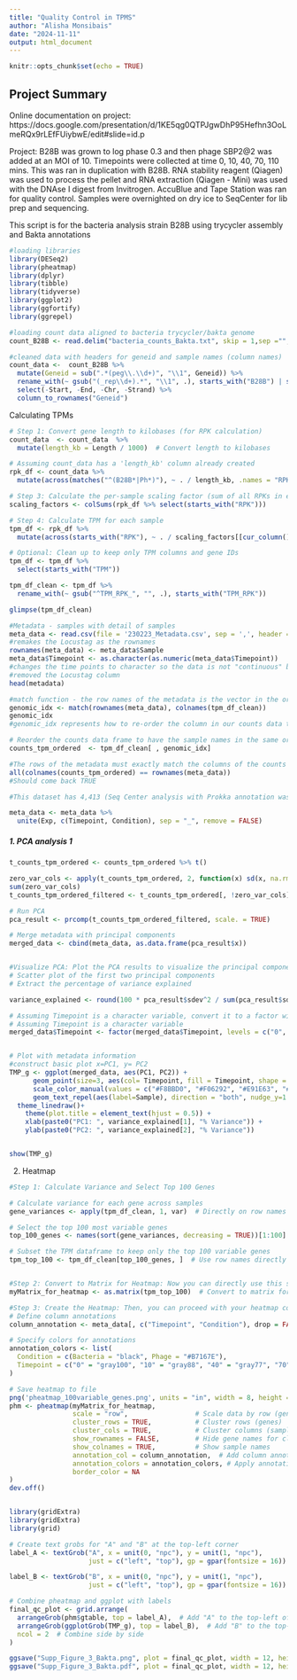 ```yaml
---
title: "Quality Control in TPMS"
author: "Alisha Monsibais"
date: "2024-11-11"
output: html_document
---
```


```r
knitr::opts_chunk$set(echo = TRUE)
```

## Project Summary 
Online documentation on project:
https://docs.google.com/presentation/d/1KE5qg0QTPJgwDhP95Hefhn3OoLmeRQx9rLEfFUiybwE/edit#slide=id.p

Project: B28B was grown to log phase 0.3 and then phage SBP2@2 was added at an MOI of 10. Timepoints were collected at time 0, 10, 40, 70, 110 mins. This was ran in duplication with B28B. RNA stability reagent (Qiagen) was used to process the pellet and RNA extraction (Qiagen - Mini) was used with the DNAse I digest from Invitrogen. AccuBlue and Tape Station was ran for quality control. Samples were overnighted on dry ice to SeqCenter for lib prep and sequencing.

This script is for the bacteria analysis strain B28B using trycycler assembly and Bakta annotations



```r
#loading libraries 
library(DESeq2)
library(pheatmap)
library(dplyr)
library(tibble)
library(tidyverse)
library(ggplot2)
library(ggfortify)
library(ggrepel)
```


```r
#loading count data aligned to bacteria trycycler/bakta genome 
count_B28B <- read.delim("bacteria_counts_Bakta.txt", skip = 1,sep ="", header =TRUE)

#cleaned data with headers for geneid and sample names (column names)
count_data <-  count_B28B %>%
  mutate(Geneid = sub(".*(peg\\.\\d+)", "\\1", Geneid)) %>%
  rename_with(~ gsub("(_rep\\d+).*", "\\1", .), starts_with("B28B") | starts_with("Ph")) %>%
  select(-Start, -End, -Chr, -Strand) %>%
  column_to_rownames("Geneid")

```


Calculating TPMs
```r

# Step 1: Convert gene length to kilobases (for RPK calculation)
count_data  <- count_data  %>%
  mutate(length_kb = Length / 1000)  # Convert length to kilobases

# Assuming count_data has a 'length_kb' column already created
rpk_df <- count_data %>%
  mutate(across(matches("^(B28B*|Ph*)"), ~ . / length_kb, .names = "RPK_{col}"))

# Step 3: Calculate the per-sample scaling factor (sum of all RPKs in each sample)
scaling_factors <- colSums(rpk_df %>% select(starts_with("RPK")))

# Step 4: Calculate TPM for each sample
tpm_df <- rpk_df %>%
  mutate(across(starts_with("RPK"), ~ . / scaling_factors[[cur_column()]] * 1e6, .names = "TPM_{col}"))

# Optional: Clean up to keep only TPM columns and gene IDs
tpm_df <- tpm_df %>%
  select(starts_with("TPM"))

tpm_df_clean <- tpm_df %>%
  rename_with(~ gsub("^TPM_RPK_", "", .), starts_with("TPM_RPK"))

glimpse(tpm_df_clean)

```

```r

#Metadata - samples with detail of samples 
meta_data <- read.csv(file = '230223_Metadata.csv', sep = ',', header = TRUE)
#remakes the Locustag as the rownames 
rownames(meta_data) <- meta_data$Sample
meta_data$Timepoint <- as.character(as.numeric(meta_data$Timepoint))
#changes the time points to character so the data is not "continuous" but "discrete"
#removed the Locustag column
head(metadata)

#match function - the row names of the metadata is the vector in the order that we want, so this will be the first argument, while the column names of the count or rpkm data is the vector to be reordered, which is the second argument 
genomic_idx <- match(rownames(meta_data), colnames(tpm_df_clean))
genomic_idx
#genomic_idx represents how to re-order the column in our counts data to be identical to the row names in metadata

# Reorder the counts data frame to have the sample names in the same order as the metadata data frame
counts_tpm_ordered  <- tpm_df_clean[ , genomic_idx]

#The rows of the metadata must exactly match the columns of the counts data, count data was reformed with match function
all(colnames(counts_tpm_ordered) == rownames(meta_data))
#Should come back TRUE

#This dataset has 4,413 (Seq Center analysis with Prokka annotation was 4,205 genes) genes, a typical free living bacteria could have a range of 1,500–7,500 genes according to the 'bacteria genome' wiki page. Thus, the RNAseq dataset makes biological sense

meta_data <- meta_data %>%
  unite(Exp, c(Timepoint, Condition), sep = "_", remove = FALSE)

```

##### 1. PCA analysis 1 
```r
t_counts_tpm_ordered <- counts_tpm_ordered %>% t()

zero_var_cols <- apply(t_counts_tpm_ordered, 2, function(x) sd(x, na.rm = TRUE) == 0)
sum(zero_var_cols)
t_counts_tpm_ordered_filtered <- t_counts_tpm_ordered[, !zero_var_cols]

# Run PCA
pca_result <- prcomp(t_counts_tpm_ordered_filtered, scale. = TRUE)

# Merge metadata with principal components
merged_data <- cbind(meta_data, as.data.frame(pca_result$x))


#Visualize PCA: Plot the PCA results to visualize the principal components.
# Scatter plot of the first two principal components
# Extract the percentage of variance explained

variance_explained <- round(100 * pca_result$sdev^2 / sum(pca_result$sdev^2), 2)

# Assuming Timepoint is a character variable, convert it to a factor with ordered levels
# Assuming Timepoint is a character variable
merged_data$Timepoint <- factor(merged_data$Timepoint, levels = c("0", "10", "40", "70", "110"))


# Plot with metadata information
#construct basic plot x=PC1, y= PC2
TMP_g <- ggplot(merged_data, aes(PC1, PC2)) + 
      geom_point(size=3, aes(col= Timepoint, fill = Timepoint, shape = Condition)) +
      scale_color_manual(values = c("#F8BBD0", "#F06292", "#E91E63", "#C21858", "#880E4F")) +
      geom_text_repel(aes(label=Sample), direction = "both", nudge_y=1.7, point.padding = 0.6, box.padding = 0.6, min.segment.length = unit(0.2, 'lines'), size=2.5) + 
  theme_linedraw()+
    theme(plot.title = element_text(hjust = 0.5)) +
    xlab(paste0("PC1: ", variance_explained[1], "% Variance")) +
    ylab(paste0("PC2: ", variance_explained[2], "% Variance"))


show(TMP_g)

```

2. Heatmap

```r
#Step 1: Calculate Variance and Select Top 100 Genes

# Calculate variance for each gene across samples
gene_variances <- apply(tpm_df_clean, 1, var)  # Directly on row names as genes are in rownames

# Select the top 100 most variable genes
top_100_genes <- names(sort(gene_variances, decreasing = TRUE))[1:100]

# Subset the TPM dataframe to keep only the top 100 variable genes
tpm_top_100 <- tpm_df_clean[top_100_genes, ]  # Use row names directly to subset


#Step 2: Convert to Matrix for Heatmap: Now you can directly use this subset for your heatmap, as the gene IDs are already row names.
myMatrix_for_heatmap <- as.matrix(tpm_top_100)  # Convert to matrix format if needed

#Step 3: Create the Heatmap: Then, you can proceed with your heatmap code as you provided:
# Define column annotations
column_annotation <- meta_data[, c("Timepoint", "Condition"), drop = FALSE]

# Specify colors for annotations
annotation_colors <- list(
  Condition = c(Bacteria = "black", Phage = "#B7167E"), 
  Timepoint = c("0" = "gray100", "10" = "gray88", "40" = "gray77", "70" = "gray63", "110" = "gray48")
)

# Save heatmap to file
png('pheatmap_100variable_genes.png', units = "in", width = 8, height = 6, res = 600)
phm <- pheatmap(myMatrix_for_heatmap, 
                scale = "row",                 # Scale data by row (genes)
                cluster_rows = TRUE,           # Cluster rows (genes)
                cluster_cols = TRUE,           # Cluster columns (samples)
                show_rownames = FALSE,         # Hide gene names for clarity
                show_colnames = TRUE,          # Show sample names
                annotation_col = column_annotation,  # Add column annotations
                annotation_colors = annotation_colors, # Apply annotation colors
                border_color = NA
)
dev.off()


library(gridExtra)
library(gridExtra)
library(grid)

# Create text grobs for "A" and "B" at the top-left corner
label_A <- textGrob("A", x = unit(0, "npc"), y = unit(1, "npc"),
                    just = c("left", "top"), gp = gpar(fontsize = 16))

label_B <- textGrob("B", x = unit(0, "npc"), y = unit(1, "npc"),
                    just = c("left", "top"), gp = gpar(fontsize = 16))

# Combine pheatmap and ggplot with labels
final_qc_plot <- grid.arrange(
  arrangeGrob(phm$gtable, top = label_A),  # Add "A" to the top-left of pheatmap
  arrangeGrob(ggplotGrob(TMP_g), top = label_B),  # Add "B" to the top-left of ggplot
  ncol = 2  # Combine side by side
)

ggsave("Supp_Figure_3_Bakta.png", plot = final_qc_plot, width = 12, height = 5, dpi = 300)
ggsave("Supp_Figure_3_Bakta.pdf", plot = final_qc_plot, width = 12, height = 5, dpi = 300)
```

